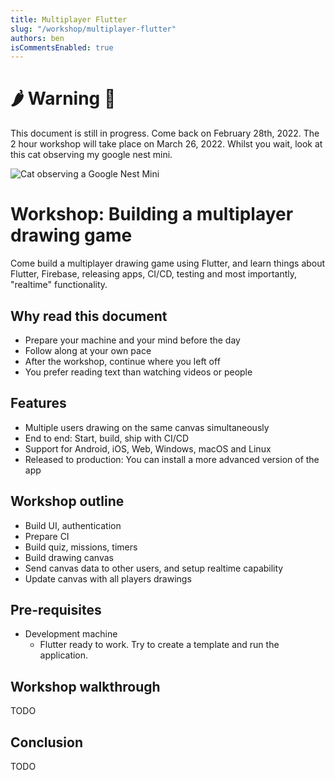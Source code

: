 ```yaml
---
title: Multiplayer Flutter
slug: "/workshop/multiplayer-flutter"
authors: ben
isCommentsEnabled: true
---
```


# 🌶 Warning 🦑

This document is still in progress. Come back on February 28th, 2022. The 2 hour workshop will take place on March 26, 2022. 
Whilst you wait, look at this cat observing my google nest mini.

![Cat observing a Google Nest Mini](winston.jpg)

# Workshop: Building a multiplayer drawing game

Come build a multiplayer drawing game using Flutter, and learn things about Flutter, Firebase, releasing apps, CI/CD, testing and most importantly, "realtime" functionality.

## Why read this document

- Prepare your machine and your mind before the day
- Follow along at your own pace
- After the workshop, continue where you left off
- You prefer reading text than watching videos or people

## Features

- Multiple users drawing on the same canvas simultaneously
- End to end: Start, build, ship with CI/CD
- Support for Android, iOS, Web, Windows, macOS and Linux
- Released to production: You can install a more advanced version of the app

## Workshop outline

- Build UI, authentication
- Prepare CI
- Build quiz, missions, timers
- Build drawing canvas
- Send canvas data to other users, and setup realtime capability
- Update canvas with all players drawings

## Pre-requisites

- Development machine 
    - Flutter ready to work. Try to create a template and run the application.

## Workshop walkthrough

TODO

## Conclusion

TODO
